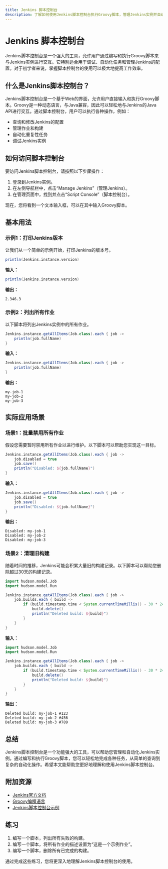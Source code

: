 ```yaml
---
title: Jenkins 脚本控制台
description: 了解如何使用Jenkins脚本控制台执行Groovy脚本，管理Jenkins实例并自动化任务。
---
```


# Jenkins 脚本控制台

Jenkins脚本控制台是一个强大的工具，允许用户通过编写和执行Groovy脚本来与Jenkins实例进行交互。它特别适合用于调试、自动化任务和管理Jenkins的配置。对于初学者来说，掌握脚本控制台的使用可以极大地提高工作效率。

## 什么是Jenkins脚本控制台？

Jenkins脚本控制台是一个基于Web的界面，允许用户直接输入和执行Groovy脚本。Groovy是一种动态语言，与Java兼容，因此可以轻松地与Jenkins的Java API进行交互。通过脚本控制台，用户可以执行各种操作，例如：

- 查询和修改Jenkins的配置
- 管理作业和构建
- 自动化重复性任务
- 调试Jenkins实例

## 如何访问脚本控制台

要访问Jenkins脚本控制台，请按照以下步骤操作：

1. 登录到Jenkins实例。
2. 在左侧导航栏中，点击“Manage Jenkins”（管理Jenkins）。
3. 在管理页面中，找到并点击“Script Console”（脚本控制台）。

现在，您将看到一个文本输入框，可以在其中输入Groovy脚本。

## 基本用法

### 示例1：打印Jenkins版本

让我们从一个简单的示例开始，打印Jenkins的版本号。

```groovy
println(Jenkins.instance.version)
```

**输入：**

```groovy
println(Jenkins.instance.version)
```

**输出：**

```
2.346.3
```

### 示例2：列出所有作业

以下脚本将列出Jenkins实例中的所有作业。

```groovy
Jenkins.instance.getAllItems(Job.class).each { job ->
    println(job.fullName)
}
```

**输入：**

```groovy
Jenkins.instance.getAllItems(Job.class).each { job ->
    println(job.fullName)
}
```

**输出：**

```
my-job-1
my-job-2
my-job-3
```

## 实际应用场景

### 场景1：批量禁用所有作业

假设您需要暂时禁用所有作业以进行维护。以下脚本可以帮助您实现这一目标。

```groovy
Jenkins.instance.getAllItems(Job.class).each { job ->
    job.disabled = true
    job.save()
    println("Disabled: ${job.fullName}")
}
```

**输入：**

```groovy
Jenkins.instance.getAllItems(Job.class).each { job ->
    job.disabled = true
    job.save()
    println("Disabled: ${job.fullName}")
}
```

**输出：**

```
Disabled: my-job-1
Disabled: my-job-2
Disabled: my-job-3
```

### 场景2：清理旧构建

随着时间的推移，Jenkins可能会积累大量旧的构建记录。以下脚本可以帮助您删除超过30天的构建记录。

```groovy
import hudson.model.Job
import hudson.model.Run

Jenkins.instance.getAllItems(Job.class).each { job ->
    job.builds.each { build ->
        if (build.timestamp.time < System.currentTimeMillis() - 30 * 24 * 60 * 60 * 1000) {
            build.delete()
            println("Deleted build: ${build}")
        }
    }
}
```

**输入：**

```groovy
import hudson.model.Job
import hudson.model.Run

Jenkins.instance.getAllItems(Job.class).each { job ->
    job.builds.each { build ->
        if (build.timestamp.time < System.currentTimeMillis() - 30 * 24 * 60 * 60 * 1000) {
            build.delete()
            println("Deleted build: ${build}")
        }
    }
}
```

**输出：**

```
Deleted build: my-job-1 #123
Deleted build: my-job-2 #456
Deleted build: my-job-3 #789
```

## 总结

Jenkins脚本控制台是一个功能强大的工具，可以帮助您管理和自动化Jenkins实例。通过编写和执行Groovy脚本，您可以轻松地完成各种任务，从简单的查询到复杂的自动化操作。希望本文能帮助您更好地理解和使用Jenkins脚本控制台。

## 附加资源

- [Jenkins官方文档](https://www.jenkins.io/doc/)
- [Groovy编程语言](https://groovy-lang.org/)
- [Jenkins脚本控制台示例](https://wiki.jenkins.io/display/JENKINS/Jenkins+Script+Console)

## 练习

1. 编写一个脚本，列出所有失败的构建。
2. 编写一个脚本，将所有作业的描述设置为“这是一个示例作业”。
3. 编写一个脚本，删除所有已完成的构建。

通过完成这些练习，您将更深入地理解Jenkins脚本控制台的使用。
